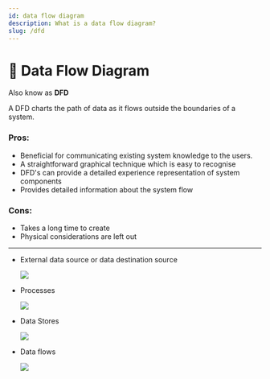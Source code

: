 ```yaml
---
id: data flow diagram
description: What is a data flow diagram?
slug: /dfd
---
```


# 🌊 Data Flow Diagram


Also know as **DFD**

A DFD charts the path of data as it flows outside the boundaries of a system. 

### Pros:

- Beneficial for communicating existing system knowledge to the users.
- A straightforward graphical technique which is easy to recognise
- DFD's can provide a detailed experience representation of system components
- Provides detailed information about the system flow

### Cons:

- Takes a long time to create
- Physical considerations are left out

---

- External data source or data destination source
    
    ![](/img/ext-data-source.png)
    
- Processes
    
    ![](/img/DFD-Processes.png)
    
- Data Stores
    
    ![](/img/DFD-Stores.png)
    
- Data flows
    
    ![](DFD-Flow.png)
